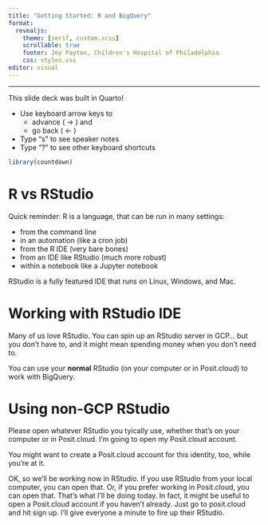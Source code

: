 ```yaml
---
title: "Getting Started: R and BigQuery"
format: 
  revealjs:
    theme: [serif, custom.scss]
    scrollable: true
    footer: Joy Payton, Children's Hospital of Philadelphia
    css: styles.css
editor: visual
---
```


------------------------------------------------------------------------

This slide deck was built in Quarto!

-   Use keyboard arrow keys to
    -   advance ( → ) and
    -   go back ( ← )
-   Type "s" to see speaker notes
-   Type "?" to see other keyboard shortcuts

```r
library(countdown)
```

# R vs RStudio {.smaller}

Quick reminder: R is a language, that can be run in many settings:

-   from the command line
-   in an automation (like a cron job)
-   from the R IDE (very bare bones)
-   from an IDE like RStudio (much more robust)
-   within a notebook like a Jupyter notebook

RStudio is a fully featured IDE that runs on Linux, Windows, and Mac.

# Working with RStudio IDE {.smaller}

Many of us love RStudio. You can spin up an RStudio server in GCP... but you don't have to, and it might mean spending money when you don't need to.

You can use your **normal** RStudio (on your computer or in Posit.cloud) to work with BigQuery.

# Using non-GCP RStudio

Please open whatever RStudio you tyically use, whether that's on your computer or in Posit.cloud. I'm going to open my Posit.cloud account.

You might want to create a Posit.cloud account for this identity, too, while you're at it.

::: notes
OK, so we'll be working now in RStudio. If you use RStudio from your local computer, you can open that. Or, if you prefer working in Posit.cloud, you can open that. That's what I'll be doing today. In fact, it might be useful to open a Posit.cloud account if you haven't already. Just go to posit.cloud and hit sign up. I'll give everyone a minute to fire up their RStudio.
:::
